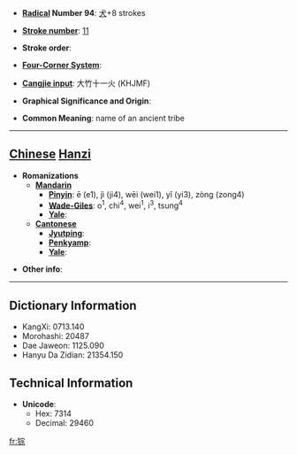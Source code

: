 * '''[[Wiktionary:Chinese radical index| Radical]] Number 94''': [[Wiktionary:Chinese radical index 犬|犬]]+8 strokes

* '''[[Wiktionary:Chinese total strokes index|Stroke number]]''': [[Wiktionary:Chinese total strokes index 11|11]]

* '''Stroke order''': 

* '''[[Wiktionary:Chinese four corner index|Four-Corner System]]''': 

* '''[[Wiktionary:Chinese Cangjie index|Cangjie input]]''': 大竹十一火 (KHJMF)

* '''Graphical Significance and Origin''': 

* '''Common Meaning''': name of an ancient tribe

----

== [[Chinese]] [[Hanzi]] ==

* '''Romanizations'''
** '''[[Mandarin]]'''
*** '''[[Pinyin]]''': ē (e1), jì (ji4), wēi (wei1), yǐ (yi3), zòng (zong4)
*** '''[[Wade-Giles]]''': o<sup>1</sup>, chi<sup>4</sup>, wei<sup>1</sup>, i<sup>3</sup>, tsung<sup>4</sup>
*** '''[[Yale]]''': 
** '''[[Cantonese]]'''
*** '''[[Jyutping]]''':
*** '''[[Penkyamp]]''': 
*** '''[[Yale]]''': 

* '''Other info''': 

----

== Dictionary Information ==

* KangXi: 0713.140
* Morohashi: 20487
* Dae Jaweon: 1125.090
* Hanyu Da Zidian: 21354.150

== Technical Information ==

* '''Unicode''':
** Hex: 7314
** Decimal: 29460

[[fr:猔]]